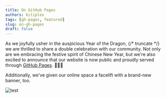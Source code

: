 ```yaml
---
title: On GitHub Pages
authors: kitiplex
tags: [gh-pages, featured]
slug: on-gh-pages
draft: false
---
```




As we joyfully usher in the auspicious Year of the Dragon, {/* truncate */}
we are thrilled to share a double celebration with our community. Not only are we embracing the festive spirit of Chinese New Year, but we're also excited to announce that our website is now public and proudly served through [GitHub Pages](https://kitiplex.github.io/).  🎉🥳💥

Additionally, we've given our online space a facelift with a brand-new banner, too.


<Zoom>

![test](/img/main/social-banner-01a.png)
</Zoom>





<!-- 
 ## A Fresh Look: Introducing Our New Banner

In celebration of this dual milestone, we've given our online space a facelift with a brand-new banner. This visual update reflects the vibrant energy of the Year of the Dragon and signifies the beginning of exciting new adventures. -->




